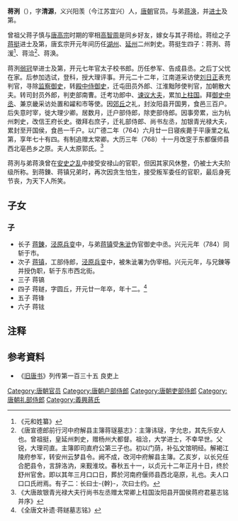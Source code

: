 '''蒋洌'''（{{bd||691年|764年||catIdx=J}}），字'''清源'''，义兴阳羡（今江苏宜兴）人，[[唐朝|唐朝]]官员。与弟[[蒋涣|蒋涣]]，并[[进士|进士]]及第。

曾祖父蒋子慎与[[唐高宗|唐高宗]]时期的宰相[[高智周|高智周]]是同乡好友，嫁女与其子蒋绘。蒋绘之子[[蒋挺|蒋挺]]进士及第，唐玄宗开元年间历任[[湖州|湖州]]、[[延州|延州]]二州刺史。蒋挺生四子：蒋洌、蒋湲<ref>《元和姓纂》</ref>、蒋洽<ref>《唐宣德郎前行河中府解县主簿蒋璲墓志》：主簿讳璲，字允忠，其先乐安人也。曾祖挺，皇延州刺史，赠杨州大都督。祖洽，大学进士，不幸早世。父锐，大理司直。主簿即司直府公第三子也。初以门荫，补弘文馆明经。解褐江陵府参军，转安州云梦县令。阙不成，改河中府解县主簿。乙亥岁，以长兄任合肥县令，言辞洛汭，来觐淮坟。春秋五十一，以贞元十二年正月十日，终於舒州官舍。即以其年三月口口日，葬於河南府偃师县西北亳原，礼也。夫人口口口氏祔焉。有子二：长曰士-{幹}-，次曰士约。</ref>、蒋涣。

蒋洌[[弱冠|弱冠]]举进士及第，开元七年官太子校书郎。历任参军、告成县丞。之后丁父忧在家。后参加选试，登科，授大理评事。开元二十二年，江南道采访使[[刘日正|刘日正]]表充判官，寻除[[监察御史|监察御史]]，转[[殿中侍御史|殿中侍御史]]，迁屯田员外郎、江淮黜陟使判官，加朝散大夫。转司封员外郎，判吏部南曹。迁考功郎中、[[谏议大夫|谏议大夫]]，累加[[上柱国|上柱国]]。拜[[御史中丞|御史中丞]]、兼京畿采访处置和糴和市等使。因[[郊丘|郊丘]]之礼，封汝阳县开国男，食邑三百户。后失意时宰，徙大理少卿。居数月，迁户部侍郎，除吏部侍郎。因事旁累，出为杭州刺史，改信王府长史。徵拜右庶子，迁礼部侍郎、尚书左丞，加银青光禄大夫，累封至开国侯，食邑一千户。以广德二年（764）六月廿一日寝疾薨于平康里之私第，享年七十有四。有制追赠太常卿。大历三年（768）十一月改窆于东都偃师县西北亳邑乡之原。夫人太原郭氏。<ref>《大唐故银青光禄大夫行尚书左丞赠太常卿上柱国汝阳县开国侯蒋府君墓志铭并序》</ref>

蒋洌与弟蒋涣曾在[[安史之乱|安史之乱]]中接受安禄山的官职，但因其家风休整，仍被士大夫阶级所称。到蒋錬、蒋镇兄弟时，再次因贪生怕生，接受叛军委任的官职，最后身死节丧，为天下人所笑。

==  子女 ==
===  子 ===
*长子 [[蒋錬|蒋錬]]，[[泾原兵变|泾原兵变]]中，与弟[[蒋镇|蒋镇]]受[[朱泚|朱泚]]伪官御史中丞。兴元元年（784）同斩于市。
*次子 [[蒋镇|蒋镇]]，工部侍郎，[[泾原兵变|泾原兵变]]中，被朱泚署为伪宰相。兴元元年，与兄錬等并授伪职，斩于东市西北街。
*三子 蒋镐
*四子 蒋鐩，字圆丘，开元廿一年卒，年十二。<ref>《全唐文补遗·蒋鐩墓志铭》</ref>
*五子 蒋锋
*六子 蒋铉

== 注释 ==
{{reflist}}  
==参考資料==
*《[[旧唐书|旧唐书]]》列传第一百三十五 良吏上

[[Category:唐朝官员|Category:唐朝官员]]
[[Category:唐朝户部侍郎|Category:唐朝户部侍郎]]
[[Category:唐朝吏部侍郎|Category:唐朝吏部侍郎]]
[[Category:唐朝礼部侍郎|Category:唐朝礼部侍郎]]
[[Category:義興蔣氏|Category:義興蔣氏]]